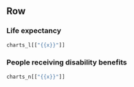 ## Row

### Life expectancy

```r
charts_l[["{{x}}"]]
```

### People receiving disability benefits

```r
charts_n[["{{x}}"]]
```

